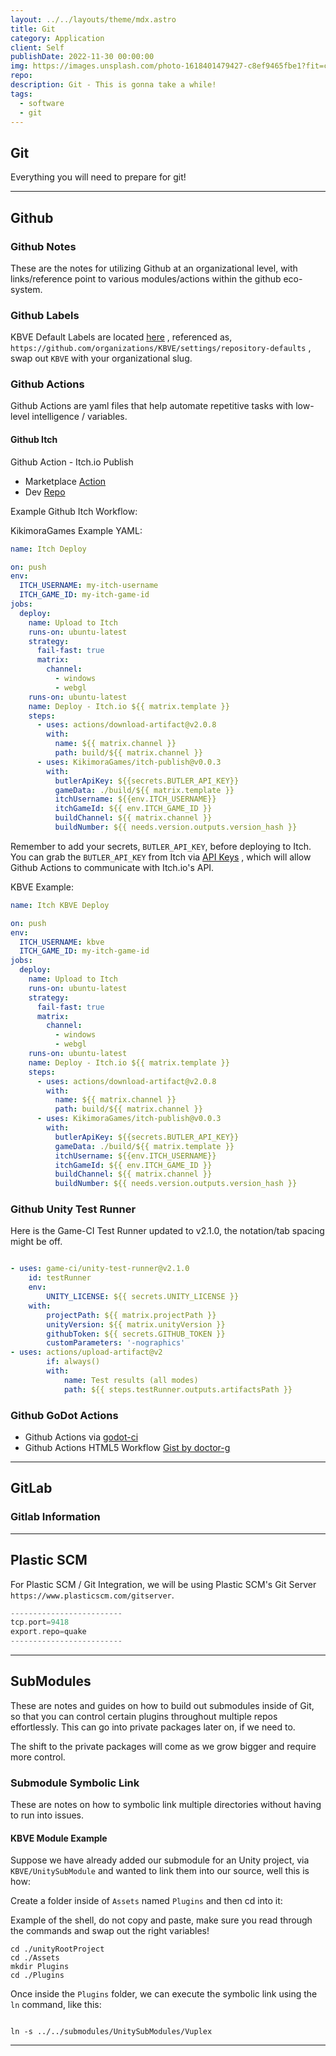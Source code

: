 ```yaml
---
layout: ../../layouts/theme/mdx.astro
title: Git
category: Application
client: Self
publishDate: 2022-11-30 00:00:00
img: https://images.unsplash.com/photo-1618401479427-c8ef9465fbe1?fit=crop&w=1400&h=700&q=75
repo:
description: Git - This is gonna take a while!
tags:
  - software
  - git
---
```


## Git

Everything you will need to prepare for git!

---

## Github

### Github Notes

These are the notes for utilizing Github at an organizational level, with links/reference point to various modules/actions within the github eco-system.

### Github Labels

KBVE Default Labels are located [here](https://github.com/organizations/KBVE/settings/repository-defaults) , referenced as, `https://github.com/organizations/KBVE/settings/repository-defaults` , swap out `KBVE` with your organizational slug.

### Github Actions

Github Actions are yaml files that help automate repetitive tasks with low-level intelligence / variables.

#### Github Itch

Github Action - Itch.io Publish

- Marketplace [Action](https://github.com/marketplace/actions/itch-io-publish)
- Dev [Repo](https://github.com/KikimoraGames/itch-publish)

Example Github Itch Workflow:

KikimoraGames Example YAML:

```yaml
name: Itch Deploy

on: push
env:
  ITCH_USERNAME: my-itch-username
  ITCH_GAME_ID: my-itch-game-id
jobs:
  deploy:
    name: Upload to Itch
    runs-on: ubuntu-latest
    strategy:
      fail-fast: true
      matrix:
        channel:
          - windows
          - webgl
    runs-on: ubuntu-latest
    name: Deploy - Itch.io ${{ matrix.template }}
    steps:
      - uses: actions/download-artifact@v2.0.8
        with:
          name: ${{ matrix.channel }}
          path: build/${{ matrix.channel }}
      - uses: KikimoraGames/itch-publish@v0.0.3
        with:
          butlerApiKey: ${{secrets.BUTLER_API_KEY}}
          gameData: ./build/${{ matrix.template }}
          itchUsername: ${{env.ITCH_USERNAME}}
          itchGameId: ${{ env.ITCH_GAME_ID }}
          buildChannel: ${{ matrix.channel }}
          buildNumber: ${{ needs.version.outputs.version_hash }}

```

Remember to add your secrets, `BUTLER_API_KEY`, before deploying to Itch.
You can grab the `BUTLER_API_KEY` from Itch via [API Keys](https://itch.io/user/settings/api-keys) , which will allow Github Actions to communicate with Itch.io's API.

KBVE Example:

```yaml
name: Itch KBVE Deploy

on: push
env:
  ITCH_USERNAME: kbve
  ITCH_GAME_ID: my-itch-game-id
jobs:
  deploy:
    name: Upload to Itch
    runs-on: ubuntu-latest
    strategy:
      fail-fast: true
      matrix:
        channel:
          - windows
          - webgl
    runs-on: ubuntu-latest
    name: Deploy - Itch.io ${{ matrix.template }}
    steps:
      - uses: actions/download-artifact@v2.0.8
        with:
          name: ${{ matrix.channel }}
          path: build/${{ matrix.channel }}
      - uses: KikimoraGames/itch-publish@v0.0.3
        with:
          butlerApiKey: ${{secrets.BUTLER_API_KEY}}
          gameData: ./build/${{ matrix.template }}
          itchUsername: ${{env.ITCH_USERNAME}}
          itchGameId: ${{ env.ITCH_GAME_ID }}
          buildChannel: ${{ matrix.channel }}
          buildNumber: ${{ needs.version.outputs.version_hash }}
```

### Github Unity Test Runner

Here is the Game-CI Test Runner updated to v2.1.0, the notation/tab spacing might be off.

```yaml

- uses: game-ci/unity-test-runner@v2.1.0
    id: testRunner
    env:
        UNITY_LICENSE: ${{ secrets.UNITY_LICENSE }}
    with:
        projectPath: ${{ matrix.projectPath }}
        unityVersion: ${{ matrix.unityVersion }}
        githubToken: ${{ secrets.GITHUB_TOKEN }}
        customParameters: '-nographics'
- uses: actions/upload-artifact@v2
        if: always()
        with:
            name: Test results (all modes)
            path: ${{ steps.testRunner.outputs.artifactsPath }}

```

### Github GoDot Actions

- Github Actions via [godot-ci](https://github.com/marketplace/actions/godot-ci)
- Github Actions HTML5 Workflow [Gist by doctor-g](https://gist.github.com/doctor-g/57cd32c10beb04fcbd3b83f23f439d37)

---

## GitLab

### Gitlab Information

---

## Plastic SCM

For Plastic SCM / Git Integration, we will be using Plastic SCM's Git Server `https://www.plasticscm.com/gitserver`.

```php
-------------------------
tcp.port=9418
export.repo=quake
-------------------------
```

---

## SubModules

These are notes and guides on how to build out submodules inside of Git, so that you can control certain plugins throughout multiple repos effortlessly. This can go into private packages later on, if we need to.

The shift to the private packages will come as we grow bigger and require more control.

### Submodule Symbolic Link

These are notes on how to symbolic link multiple directories without having to run into issues.

#### KBVE Module Example

Suppose we have already added our submodule for an Unity project, via `KBVE/UnitySubModule` and wanted to link them into our source, well this is how:

Create a folder inside of `Assets` named `Plugins` and then cd into it:

Example of the shell, do not copy and paste, make sure you read through the commands and swap out the right variables!

```shell
cd ./unityRootProject
cd ./Assets
mkdir Plugins
cd ./Plugins

```

Once inside the `Plugins` folder, we can execute the symbolic link using the `ln` command, like this:

```shell

ln -s ../../submodules/UnitySubModules/Vuplex

```

---